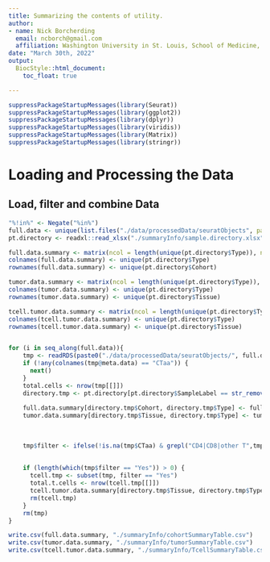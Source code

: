 ```yaml
---
title: Summarizing the contents of utility.
author: 
- name: Nick Borcherding
  email: ncborch@gmail.com
  affiliation: Washington University in St. Louis, School of Medicine, St. Louis, MO, USA
date: "March 30th, 2022"
output:
  BiocStyle::html_document:
    toc_float: true

---
```




```r
suppressPackageStartupMessages(library(Seurat))
suppressPackageStartupMessages(library(ggplot2))
suppressPackageStartupMessages(library(dplyr))
suppressPackageStartupMessages(library(viridis))
suppressPackageStartupMessages(library(Matrix))
suppressPackageStartupMessages(library(stringr))
```

# Loading and Processing the Data

## Load, filter and combine Data
```r
"%!in%" <- Negate("%in%")
full.data <- unique(list.files("./data/processedData/seuratObjects", pattern = ".rds"))
pt.directory <- readxl::read_xlsx("./summaryInfo/sample.directory.xlsx")

full.data.summary <- matrix(ncol = length(unique(pt.directory$Type)), nrow = length(unique(pt.directory$Cohort)), 0)
colnames(full.data.summary) <- unique(pt.directory$Type)
rownames(full.data.summary) <- unique(pt.directory$Cohort)

tumor.data.summary <- matrix(ncol = length(unique(pt.directory$Type)), nrow = length(unique(pt.directory$Tissue)), 0)
colnames(tumor.data.summary) <- unique(pt.directory$Type)
rownames(tumor.data.summary) <- unique(pt.directory$Tissue)

tcell.tumor.data.summary <- matrix(ncol = length(unique(pt.directory$Type)), nrow = length(unique(pt.directory$Tissue)), 0)
colnames(tcell.tumor.data.summary) <- unique(pt.directory$Type)
rownames(tcell.tumor.data.summary) <- unique(pt.directory$Tissue)


for (i in seq_along(full.data)){
    tmp <- readRDS(paste0("./data/processedData/seuratObjects/", full.data[i]))
    if (!any(colnames(tmp@meta.data) == "CTaa")) {
      next()
    }
    total.cells <- nrow(tmp[[]])
    directory.tmp <- pt.directory[pt.directory$SampleLabel == str_remove(full.data[i], ".rds"),]
    
    full.data.summary[directory.tmp$Cohort, directory.tmp$Type] <- full.data.summary[directory.tmp$Cohort, directory.tmp$Type] + total.cells
    tumor.data.summary[directory.tmp$Tissue, directory.tmp$Type] <- tumor.data.summary[directory.tmp$Tissue, directory.tmp$Type] + total.cells
    
    
    
    tmp$filter <- ifelse(!is.na(tmp$CTaa) & grepl("CD4|CD8|other T",tmp$predicted.celltype.l1), "Yes", "No") 
    
    
    if (length(which(tmp$filter == "Yes")) > 0) {
      tcell.tmp <- subset(tmp, filter == "Yes")
      total.t.cells <- nrow(tcell.tmp[[]])
      tcell.tumor.data.summary[directory.tmp$Tissue, directory.tmp$Type] <- tcell.tumor.data.summary[directory.tmp$Tissue, directory.tmp$Type] + total.t.cells
      rm(tcell.tmp)
    }
    rm(tmp)
}

write.csv(full.data.summary, "./summaryInfo/cohortSummaryTable.csv")
write.csv(tumor.data.summary, "./summaryInfo/tumorSummaryTable.csv")
write.csv(tcell.tumor.data.summary, "./summaryInfo/TcellSummaryTable.csv")
```